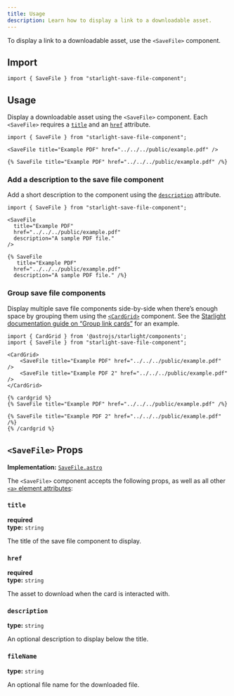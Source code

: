```yaml
---
title: Usage
description: Learn how to display a link to a downloadable asset.
---
```



To display a link to a downloadable asset, use the `<SaveFile>` component.

<Preview>

<SaveFile slot="preview" title="Example PDF" href="../../../public/example.pdf" />

</Preview>

## Import

```tsx
import { SaveFile } from "starlight-save-file-component";
```

## Usage

Display a downloadable asset using the `<SaveFile>` component.
Each `<SaveFile>` requires a [`title`](#title) and an [`href`](#href) attribute.

<Preview>

```mdx
import { SaveFile } from "starlight-save-file-component";

<SaveFile title="Example PDF" href="../../../public/example.pdf" />
```

<Fragment slot="markdoc">

```markdoc
{% SaveFile title="Example PDF" href="../../../public/example.pdf" /%}
```

</Fragment>

<SaveFile slot="preview" title="Example PDF" href="../../../public/example.pdf" />

</Preview>

### Add a description to the save file component

Add a short description to the component using the [`description`](#description) attribute.

<Preview>

```mdx {6}
import { SaveFile } from "starlight-save-file-component";

<SaveFile
  title="Example PDF"
  href="../../../public/example.pdf"
  description="A sample PDF file."
/>
```

<Fragment slot="markdoc">

```markdoc {4}
{% SaveFile
   title="Example PDF"
  href="../../../public/example.pdf"
  description="A sample PDF file." /%}
```

</Fragment>

<SaveFile
  slot="preview"
  title="Example PDF"
  href="../../../public/example.pdf"
  description="A sample PDF file."
/>

</Preview>

### Group save file components

Display multiple save file components side-by-side when there’s enough space by grouping them using the [`<CardGrid>`](https://starlight.astro.build/components/card-grids/) component.
See the [Starlight documentation guide on “Group link cards”](https://starlight.astro.build/components/card-grids/#group-link-cards) for an example.

<Preview>

```mdx {4,7}
import { CardGrid } from '@astrojs/starlight/components';
import { SaveFile } from "starlight-save-file-component";

<CardGrid>
	<SaveFile title="Example PDF" href="../../../public/example.pdf" />
	<SaveFile title="Example PDF 2" href="../../../public/example.pdf" />
</CardGrid>
```

<Fragment slot="markdoc">

```markdoc {1,5}
{% cardgrid %}
{% SaveFile title="Example PDF" href="../../../public/example.pdf" /%}

{% SaveFile title="Example PDF 2" href="../../../public/example.pdf" /%}
{% /cardgrid %}
```

</Fragment>

<CardGrid slot="preview">
	<SaveFile title="Example PDF" href="../../../public/example.pdf" />
  <SaveFile title="Example PDF 2" href="../../../public/example.pdf" />
</CardGrid>

</Preview>

## `<SaveFile>` Props

**Implementation:** [`SaveFile.astro`](https://github.com/trueberryless-org/starlight-save-file-component/blob/main/packages/starlight-save-file-component/components/SaveFile.astro)

The `<SaveFile>` component accepts the following props, as well as all other [`<a>` element attributes](https://developer.mozilla.org/en-US/docs/Web/HTML/Element/a):

### `title`

**required**  
**type:** `string`

The title of the save file component to display.

### `href`

**required**  
**type:** `string`

The asset to download when the card is interacted with.

### `description`

**type:** `string`

An optional description to display below the title.

### `fileName`

**type:** `string`

An optional file name for the downloaded file.
